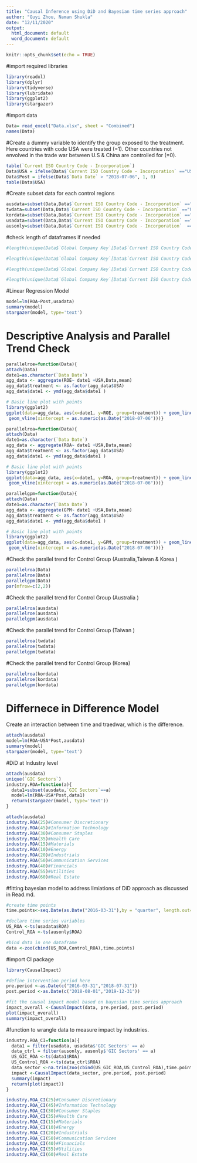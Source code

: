 ```yaml
---
title: "Causal Inference using DiD and Bayesian time series approach"
author: "Guyi Zhou, Naman Shukla"
date: "12/11/2020"
output:
  html_document: default
  word_document: default
---
```


```r
knitr::opts_chunk$set(echo = TRUE)
```

#import required libraries
```r
library(readxl)
library(dplyr)
library(tidyverse)
library(lubridate)
library(ggplot2)
library(stargazer)
```

#import data
```r
Data= read_excel("Data.xlsx", sheet = "Combined")
names(Data)
```

#Create a dummy variable to identify the group exposed to the treatment. Here countries with code USA were treated (=1). Other countries not envolved in the trade war between U.S & China are controlled for (=0).

```r
table(`Current ISO Country Code - Incorporation`)
Data$USA = ifelse(Data$`Current ISO Country Code - Incorporation` =="USA", 1, 0)
Data$Post = ifelse(Data$`Data Date` > "2018-07-06", 1, 0)
table(Data$USA)
```

#Create subset data for each control regions
```r
ausdata=subset(Data,Data$`Current ISO Country Code - Incorporation` =="USA" |Data$`Current ISO Country Code - Incorporation` =="AUS")
twdata=subset(Data,Data$`Current ISO Country Code - Incorporation` =="USA" |Data$`Current ISO Country Code - Incorporation` =="TWN")
kordata=subset(Data,Data$`Current ISO Country Code - Incorporation` =="USA" |Data$`Current ISO Country Code - Incorporation` =="KOR")
usadata=subset(Data,Data$`Current ISO Country Code - Incorporation` =="USA")
ausonly=subset(Data,Data$`Current ISO Country Code - Incorporation`  =="AUS")
```

#check length of dataframes if needed
```r
#length(unique(Data$`Global Company Key`[Data$`Current ISO Country Code - Incorporation` =="AUS"]))

#length(unique(Data$`Global Company Key`[Data$`Current ISO Country Code - Incorporation` =="TWN"]))

#length(unique(Data$`Global Company Key`[Data$`Current ISO Country Code - Incorporation` =="KOR"]))

#length(unique(Data$`Global Company Key`[Data$`Current ISO Country Code - Incorporation` =="USA"]))
```

#Linear Regression Model
```r
model=lm(ROA~Post,usadata)
summary(model)
stargazer(model, type='text')
```

# Descriptive Analysis and Parallel Trend Check
```r

parallelroe=function(Data){
attach(Data)
date1=as.character(`Data Date`)
agg_data <- aggregate(ROE~ date1 +USA,Data,mean)
agg_data$treatment <- as.factor(agg_data$USA)
agg_data$date1 <- ymd(agg_data$date1 )

# Basic line plot with points
library(ggplot2)
ggplot(data=agg_data, aes(x=date1, y=ROE, group=treatment)) + geom_line(aes(linetype=treatment, color=treatment))+geom_point(aes(color=treatment))+theme(legend.position="top")+
 geom_vline(xintercept = as.numeric(as.Date("2018-07-06")))}

parallelroa=function(Data){
attach(Data)
date1=as.character(`Data Date`)
agg_data <- aggregate(ROA~ date1 +USA,Data,mean)
agg_data$treatment <- as.factor(agg_data$USA)
agg_data$date1 <- ymd(agg_data$date1 )

# Basic line plot with points
library(ggplot2)
ggplot(data=agg_data, aes(x=date1, y=ROA, group=treatment)) + geom_line(aes(linetype=treatment, color=treatment))+geom_point(aes(color=treatment))+theme(legend.position="top")+
 geom_vline(xintercept = as.numeric(as.Date("2018-07-06")))}

parallelgpm=function(Data){
attach(Data)
date1=as.character(`Data Date`)
agg_data <- aggregate(GPM~ date1 +USA,Data,mean)
agg_data$treatment <- as.factor(agg_data$USA)
agg_data$date1 <- ymd(agg_data$date1 )

# Basic line plot with points
library(ggplot2)
ggplot(data=agg_data, aes(x=date1, y=GPM, group=treatment)) + geom_line(aes(linetype=treatment, color=treatment))+geom_point(aes(color=treatment))+theme(legend.position="top")+
 geom_vline(xintercept = as.numeric(as.Date("2018-07-06")))}

```

#Check the parallel trend for Control Group (Australia,Taiwan & Korea )
```r
parallelroa(Data)
parallelroe(Data)
parallelgpm(Data)
par(mfrow=c(2,2))
```

#Check the parallel trend for Control Group (Australia )
```r
parallelroa(ausdata)
parallelroe(ausdata)
parallelgpm(ausdata)
```

#Check the parallel trend for Control Group (Taiwan )
```r
parallelroa(twdata)
parallelroe(twdata)
parallelgpm(twdata)
```

#Check the parallel trend for Control Group (Korea)
```r
parallelroa(kordata)
parallelroe(kordata)
parallelgpm(kordata)
```

# Differnece in Difference Model
Create an interaction between time and traedwar, which is the difference. 
```r
attach(ausdata)
model=lm(ROA~USA*Post,ausdata)
summary(model)
stargazer(model, type='text')
```

#DiD at Industry level 
```r
attach(ausdata)
unique(`GIC Sectors`)
industry.ROA=function(a){
  data1=subset(ausdata,`GIC Sectors`==a)
  model=lm(ROA~USA*Post,data1)
  return(stargazer(model, type='text'))
}

```

```r
attach(ausdata)
industry.ROA(25)#Consumer Discretionary
industry.ROA(45)#Information Technology
industry.ROA(30)#Consumer Staples
industry.ROA(35)#Health Care
industry.ROA(15)#Materials
industry.ROA(10)#Energy
industry.ROA(20)#Industrials
industry.ROA(50)#Communication Services
industry.ROA(40)#Financials
industry.ROA(55)#Utilities
industry.ROA(60)#Real Estate
```

#fitting bayesian model to address limiations of DiD approach as discussed in Read.md.

```r
#create time points
time.points<-seq.Date(as.Date("2016-03-31"),by = "quarter", length.out=16)
```

```r
#declare time series variables
US_ROA <-ts(usadata$ROA)
Control_ROA <-ts(ausonly$ROA)

#bind data in one dataframe
data <-zoo(cbind(US_ROA,Control_ROA),time.points)
```


#import CI package
```r
library(CausalImpact)
```

```r
#define intervention period here
pre.period <-as.Date(c("2016-03-31","2018-07-31"))
post.period <-as.Date(c("2018-08-01","2019-12-31"))
```

```r
#fit the causal impact model based on bayesian time series approach
impact_overall <-CausalImpact(data, pre.period, post.period)
plot(impact_overall)
summary(impact_overall)
```

#function to wrangle data to measure impact by industries.
```r
industry.ROA_CI=function(a){
  data1 = filter(usadata, usadata$'GIC Sectors' == a)
  data_ctrl = filter(ausonly, ausonly$'GIC Sectors' == a)
  US_GIC_ROA <-ts(data1$ROA)
  US_Control_ROA <-ts(data_ctrl$ROA)
  data_sector <-na.trim(zoo(cbind(US_GIC_ROA,US_Control_ROA),time.points))
  impact <-CausalImpact(data_sector, pre.period, post.period)
  summary(impact)
  return(plot(impact))
}
```


```r
industry.ROA_CI(25)#Consumer Discretionary
industry.ROA_CI(45)#Information Technology
industry.ROA_CI(30)#Consumer Staples
industry.ROA_CI(35)#Health Care
industry.ROA_CI(15)#Materials
industry.ROA_CI(10)#Energy
industry.ROA_CI(20)#Industrials
industry.ROA_CI(50)#Communication Services
industry.ROA_CI(40)#Financials
industry.ROA_CI(55)#Utilities
industry.ROA_CI(60)#Real Estate
```


